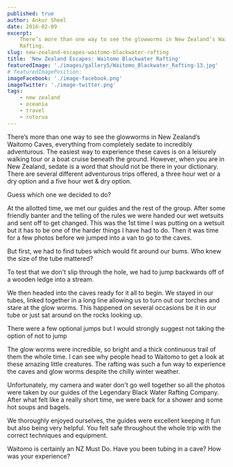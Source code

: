 ```yaml
---
published: true
author: Ankur Sheel
date: 2016-02-09
excerpt:
    There’s more than one way to see the glowworms in New Zealand’s Waitomo Caves. Our choice Waitomo Blackwater
    Rafting.
slug: new-zealand-escapes-waitomo-blackwater-rafting
title: 'New Zealand Escapes: Waitomo Blackwater Rafting'
featuredImage: './images/gallery5/Waitomo_Blackwater_Rafting-13.jpg'
# featuredImagePosition:
imageFacebook: './image-facebook.png'
imageTwitter: './image-twitter.png'
tags:
    - new zealand
    - oceania
    - travel
    - rotorua
---
```



There’s more than one way to see the glowworms in New Zealand’s Waitomo Caves, everything from completely sedate to
incredibly adventurous. The easiest way to experience these caves is on a leisurely walking tour or a boat cruise
beneath the ground. However, when you are in New Zealand, sedate is a word that should not be there in your dictionary.
There are several different adventurous trips offered, a three hour wet or a dry option and a five hour wet & dry
option.

Guess which one we decided to do?

At the allotted time, we met our guides and the rest of the group. After some friendly banter and the telling of the
rules we were handed our wet wetsuits and sent off to get changed. This was the 1st time I was putting on a wetsuit but
it has to be one of the harder things I have had to do. Then it was time for a few photos before we jumped into a van to
go to the caves.

<ImageGallery relativeDirectory={props.path} subDirectory="gallery1" />

But first, we had to find tubes which would fit around our bums. Who knew the size of the tube mattered?

<ImageGallery relativeDirectory={props.path} subDirectory="gallery2" />

To test that we don't slip through the hole, we had to jump backwards off of a wooden ledge into a stream.

<ImageGallery relativeDirectory={props.path} subDirectory="gallery3" />

We then headed into the caves ready for it all to begin. We stayed in our tubes, linked together in a long line allowing
us to turn out our torches and stare at the glow worms. This happened on several occasions be it in our tube or just sat
around on the rocks looking up.

<ImageGallery relativeDirectory={props.path} subDirectory="gallery4" />

There were a few optional jumps but I would strongly suggest not taking the option of not to jump

<ImageGallery relativeDirectory={props.path} subDirectory="gallery5" />

The glow worms were incredible, so bright and a thick continuous trail of them the whole time. I can see why people head
to Waitomo to get a look at these amazing little creatures. The rafting was such a fun way to experience the caves and
glow worms despite the chilly winter weather.

Unfortunately, my camera and water don't go well together so all the photos were taken by our guides of the Legendary
Black Water Rafting Company. After what felt like a really short time, we were back for a shower and some hot soups and
bagels.

<ImageGallery relativeDirectory={props.path} subDirectory="gallery6" />

We thoroughly enjoyed ourselves, the guides were excellent keeping it fun but also being very helpful. You felt safe
throughout the whole trip with the correct techniques and equipment.

Waitomo is certainly an NZ Must Do. Have you been tubing in a cave? How was your experience?

